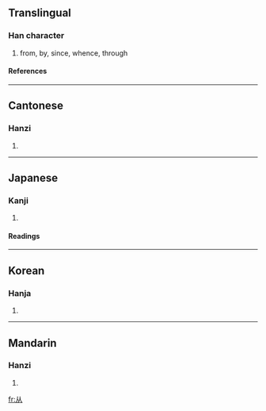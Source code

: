 {{see|丛|人人}}
<!--{{see|從}}-->
==Translingual==

===Han character===
{{Han char|rad=人|as=02|sn=4|four=|canj=人人 (OO)}}

# from, by, since, whence, through

====References====
{{Han ref|kx=0092.030|dkj=00362|dj=0195.010|hdz=10105.030|uh=4ECE|ud=20174}}

----

==Cantonese==

===Hanzi===
{{yue-hanzi|jyut=|y=chung4}}

# {{defn|Cantonese}}

----

==Japanese==

===Kanji===
{{ja-kanji|grade=|rs=人02}}

# {{defn|Japanese}}

====Readings====
{{ja-readings|on=[[じゅう]] (jū), [[しょう]] (shō), [[じゅ]] (ju)|kun=[[したがう]] (shitagau), [[より]] (yori)}}

----

==Korean==

===Hanja===
{{ko-hanja|hangeul=종|rv=jong|mr=chong}}

# {{defn|Korean}}

----

==Mandarin==

===Hanzi===
{{cmn-hanzi|tra=從|pin=[[cóng]] (cong2)|wg=ts'ung<sup>2</sup>}}

# {{defn|Mandarin}}

[[fr:从]]